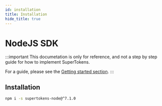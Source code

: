 ```yaml
---
id: installation
title: Installation
hide_title: true
---
```


# NodeJS SDK

:::important
This documetation is only for reference, and not a step by step guide for how to implement SuperTokens.

For a guide, please see the [Getting started section](/docs/community/recipes).
:::

## Installation

```bash
npm i -s supertokens-node@^7.1.0
```
